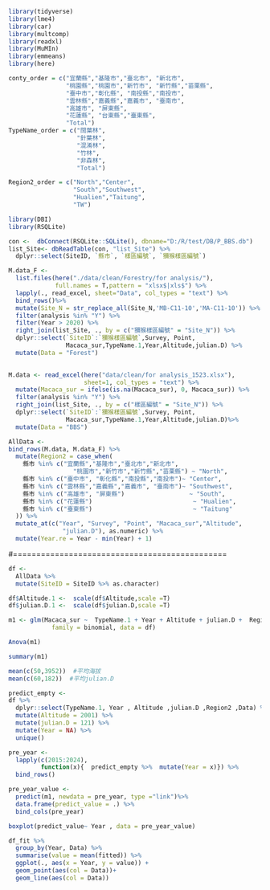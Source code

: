 ```r

library(tidyverse)
library(lme4)
library(car)
library(multcomp)
library(readxl)
library(MuMIn)
library(emmeans)
library(here)
```


```r
conty_order = c("宜蘭縣","基隆市","臺北市", "新北市",
                "桃園縣","桃園市","新竹市", "新竹縣","苗栗縣",
                "臺中市","彰化縣", "南投縣","南投市",
                "雲林縣","嘉義縣","嘉義市", "臺南市",
                "高雄市", "屏東縣",
                "花蓮縣", "台東縣","臺東縣",
                "Total")
TypeName_order = c("闊葉林",
                   "針葉林",
                   "混淆林",
                   "竹林",
                   "非森林",
                   "Total")

Region2_order = c("North","Center",
                  "South","Southwest",
                  "Hualien","Taitung",
                  "TW")
```

```r
library(DBI)
library(RSQLite)

con <-  dbConnect(RSQLite::SQLite(), dbname="D:/R/test/DB/P_BBS.db")
list_Site<- dbReadTable(con, "list_Site") %>% 
  dplyr::select(SiteID, `縣市`, `樣區編號`, `獼猴樣區編號`)
```


```r

M.data_F <- 
  list.files(here("./data/clean/Forestry/for analysis/"),
             full.names = T,pattern = "xlsx$|xls$") %>% 
  lapply(., read_excel, sheet="Data", col_types = "text") %>% 
  bind_rows()%>% 
  mutate(Site_N = str_replace_all(Site_N,'MB-C11-10','MA-C11-10')) %>% 
  filter(analysis %in% "Y") %>% 
  filter(Year > 2020) %>% 
  right_join(list_Site, ., by = c("獼猴樣區編號" = "Site_N")) %>% 
  dplyr::select(`SiteID`:`獼猴樣區編號`,Survey, Point,
                Macaca_sur,TypeName.1,Year,Altitude,julian.D) %>% 
  mutate(Data = "Forest")
  
```

```r
M.data <- read_excel(here("data/clean/for analysis_1523.xlsx"),
                     sheet=1, col_types = "text") %>% 
  mutate(Macaca_sur = ifelse(is.na(Macaca_sur), 0, Macaca_sur)) %>% 
  filter(analysis %in% "Y") %>% 
  right_join(list_Site, ., by = c("樣區編號" = "Site_N")) %>% 
  dplyr::select(`SiteID`:`獼猴樣區編號`,Survey, Point,
                Macaca_sur,TypeName.1,Year,Altitude,julian.D)%>% 
  mutate(Data = "BBS")
```


```r
AllData <- 
bind_rows(M.data, M.data_F) %>% 
  mutate(Region2 = case_when(
    縣市 %in% c("宜蘭縣","基隆市","臺北市","新北市",
                  "桃園市","新竹市","新竹縣","苗栗縣") ~ "North",
    縣市 %in% c("臺中市", "彰化縣","南投縣","南投市")~ "Center",
    縣市 %in% c("雲林縣","嘉義縣","嘉義市", "臺南市")~ "Southwest",
    縣市 %in% c("高雄市", "屏東縣")                  ~ "South",
    縣市 %in% c("花蓮縣")                            ~ "Hualien",
    縣市 %in% c("臺東縣")                            ~ "Taitung"
  )) %>% 
  mutate_at(c("Year", "Survey", "Point", "Macaca_sur","Altitude",
               "julian.D"), as.numeric) %>% 
  mutate(Year.re = Year - min(Year) + 1) 
```

#==============================================

```r
df <- 
  AllData %>% 
  mutate(SiteID = SiteID %>% as.character)
```


```r
df$Altitude.1 <-  scale(df$Altitude,scale =T)
df$julian.D.1 <-  scale(df$julian.D,scale =T)
```



```r
m1 <- glm(Macaca_sur ~  TypeName.1 + Year + Altitude + julian.D +  Region2 + Data  , 
            family = binomial, data = df)
```



```r
Anova(m1)

```

```r
summary(m1)
```

```r
mean(c(50,3952))  #平均海拔
mean(c(60,182))  #平均julian.D
```


```r

predict_empty <- 
df %>% 
  dplyr::select(TypeName.1, Year , Altitude ,julian.D ,Region2 ,Data) %>% 
  mutate(Altitude = 2001) %>% 
  mutate(julian.D = 121) %>% 
  mutate(Year = NA) %>% 
  unique()
```


```r
pre_year <- 
  lapply(c(2015:2024),
         function(x){  predict_empty %>%  mutate(Year = x)}) %>%
  bind_rows()

pre_year_value <-
  predict(m1, newdata = pre_year, type ="link")%>% 
  data.frame(predict_value = .) %>% 
  bind_cols(pre_year) 


```


```r
boxplot(predict_value~ Year , data = pre_year_value)
```

```r
df_fit %>% 
  group_by(Year, Data) %>% 
  summarise(value = mean(fitted)) %>% 
  ggplot(., aes(x = Year, y = value)) +
  geom_point(aes(col = Data))+
  geom_line(aes(col = Data))
```

